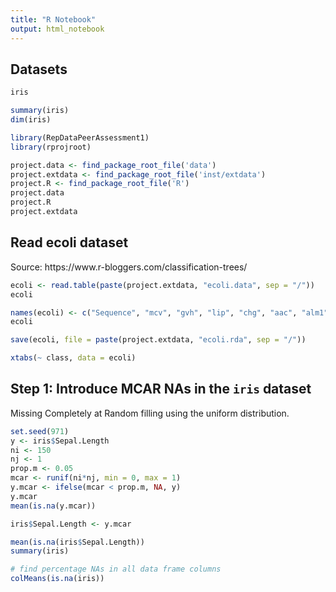 ```yaml
---
title: "R Notebook"
output: html_notebook
---
```


## Datasets

```r
iris
```

```r
summary(iris)
dim(iris)
```

```r
library(RepDataPeerAssessment1)
library(rprojroot)

project.data <- find_package_root_file('data')
project.extdata <- find_package_root_file('inst/extdata')
project.R <- find_package_root_file('R')
project.data
project.R
project.extdata
```

## Read ecoli dataset
Source: https://www.r-bloggers.com/classification-trees/


```r
ecoli <- read.table(paste(project.extdata, "ecoli.data", sep = "/"))
ecoli
```

```r
names(ecoli) <- c("Sequence", "mcv", "gvh", "lip", "chg", "aac", "alm1", "alm2", "class")
ecoli
```

```r
save(ecoli, file = paste(project.extdata, "ecoli.rda", sep = "/"))
```

```r
xtabs(~ class, data = ecoli)
```

## Step 1: Introduce MCAR NAs in the `iris` dataset
Missing Completely at Random filling using the uniform distribution.

```r
set.seed(971)
y <- iris$Sepal.Length
ni <- 150
nj <- 1
prop.m <- 0.05
mcar <- runif(ni*nj, min = 0, max = 1)
y.mcar <- ifelse(mcar < prop.m, NA, y)
y.mcar
mean(is.na(y.mcar))
```

```r
iris$Sepal.Length <- y.mcar
```

```r
mean(is.na(iris$Sepal.Length))
summary(iris)
```

```r
# find percentage NAs in all data frame columns
colMeans(is.na(iris))
```

